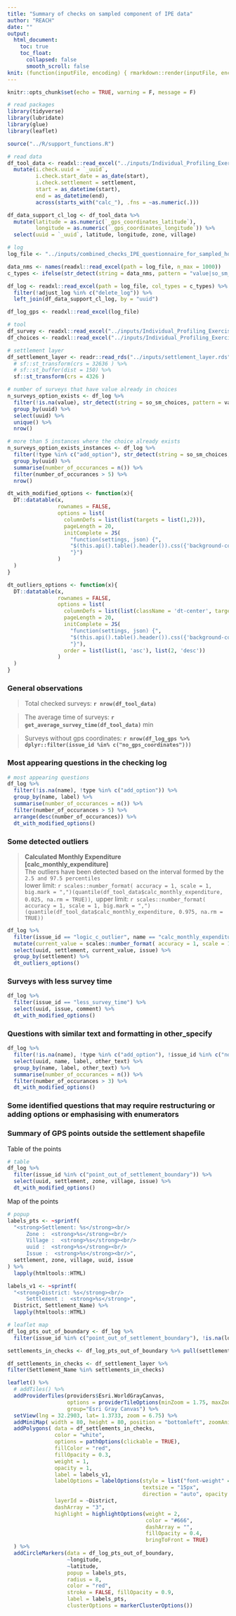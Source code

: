 ```yaml
---
title: "Summary of checks on sampled component of IPE data"
author: "REACH"
date: ""
output: 
  html_document:
    toc: true
    toc_float:
      collapsed: false
      smooth_scroll: false
knit: (function(inputFile, encoding) { rmarkdown::render(inputFile, encoding = encoding, output_file = paste0(dirname(inputFile), '/checks_on_sampled_component_of_IPE_data_', format(Sys.Date(), '%Y_%m_%d'),'.html')) })
---
```


```r
knitr::opts_chunk$set(echo = TRUE, warning = F, message = F)

# read packages
library(tidyverse)
library(lubridate)
library(glue)
library(leaflet)

source("../R/support_functions.R")

# read data 
df_tool_data <- readxl::read_excel("../inputs/Individual_Profiling_Exercise_Questionnaire_for_Sampled_Households.xlsx") %>% 
  mutate(i.check.uuid = `_uuid`,
         i.check.start_date = as_date(start),
         i.check.settlement = settlement,
         start = as_datetime(start),
         end = as_datetime(end),
         across(starts_with("calc_"), .fns = ~as.numeric(.)))

df_data_support_cl_log <- df_tool_data %>% 
  mutate(latitude = as.numeric(`_gps_coordinates_latitude`),	
         longitude = as.numeric(`_gps_coordinates_longitude`)) %>% 
  select(uuid = `_uuid`, latitude, longitude, zone, village)

# log
log_file <- "../inputs/combined_checks_IPE_questionnaire_for_sampled_households.xlsx"

data_nms <- names(readxl::read_excel(path = log_file, n_max = 1000))
c_types <- ifelse(str_detect(string = data_nms, pattern = "value|so_sm_choices"), "text", "guess")

df_log <- readxl::read_excel(path = log_file, col_types = c_types) %>% 
  filter(!adjust_log %in% c("delete_log")) %>% 
  left_join(df_data_support_cl_log, by = "uuid")

df_log_gps <- readxl::read_excel(log_file)

# tool
df_survey <- readxl::read_excel("../inputs/Individual_Profiling_Exercise_Tool.xlsx", sheet = "survey")
df_choices <- readxl::read_excel("../inputs/Individual_Profiling_Exercise_Tool.xlsx", sheet = "choices")

# settlement layer
df_settlement_layer <- readr::read_rds("../inputs/settlement_layer.rds") %>%
  # sf::st_transform(crs = 32636 ) %>%
  # sf::st_buffer(dist = 150) %>%
  sf::st_transform(crs = 4326 )

# number of surveys that have value already in choices
n_surveys_option_exists <- df_log %>% 
  filter(!is.na(value), str_detect(string = so_sm_choices, pattern = value)) %>% 
  group_by(uuid) %>% 
  select(uuid) %>% 
  unique() %>% 
  nrow()

# more than 5 instances where the choice already exists
n_surveys_option_exists_instances <- df_log %>% 
  filter(!type %in% c("add_option"), str_detect(string = so_sm_choices, pattern = value)) %>% 
  group_by(uuid) %>% 
  summarise(number_of_occurances = n()) %>% 
  filter(number_of_occurances > 5) %>% 
  nrow()

dt_with_modified_options <- function(x){
  DT::datatable(x,
                rownames = FALSE,
                options = list(
                  columnDefs = list(list(targets = list(1,2))),
                  pageLength = 20,
                  initComplete = JS(
                    "function(settings, json) {",
                    "$(this.api().table().header()).css({'background-color': '#333', 'color': '#fff'});",
                    "}")
                )
  )
}

dt_outliers_options <- function(x){
  DT::datatable(x,
                rownames = FALSE,
                options = list(
                  columnDefs = list(list(className = 'dt-center', targets = list(1,2))),
                  pageLength = 20,
                  initComplete = JS(
                    "function(settings, json) {",
                    "$(this.api().table().header()).css({'background-color': '#333', 'color': '#fff'});",
                    "}"),
                  order = list(list(1, 'asc'), list(2, 'desc'))
                )
  )
}

```


### General observations

>Total checked surveys: **`r nrow(df_tool_data)`**

>The average time of surveys: **`r get_average_survey_time(df_tool_data)`** min

<!-- >Surveys with other_specify when given options already exist : **`r n_surveys_option_exists`** out of the total surveys **`r nrow(df_tool_data)`** -->

<!-- >Surveys with more than five instance of other_specify when given options already exist : **`r n_surveys_option_exists_instances`** out of the total surveys **`r nrow(df_tool_data)`** -->

>Surveys without gps coordinates: **`r nrow(df_log_gps %>% dplyr::filter(issue_id %in% c("no_gps_coordinates")))`**

### Most appearing questions in the checking log

```r
# most appearing questions
df_log %>% 
  filter(!is.na(name), !type %in% c("add_option")) %>% 
  group_by(name, label) %>% 
  summarise(number_of_occurances = n()) %>% 
  filter(number_of_occurances > 5) %>% 
  arrange(desc(number_of_occurances)) %>% 
  dt_with_modified_options()

```

### Some detected outliers

>**Calculated Monthly Expenditure**\
**[calc_monthly_expenditure]**\
The outliers have been detected based on the interval formed by the `2.5 and 97.5 percentiles` \
lower limit: `r scales::number_format( accuracy = 1, scale = 1, big.mark = ",")(quantile(df_tool_data$calc_monthly_expenditure, 0.025, na.rm = TRUE))`,\ 
upper limit: `r scales::number_format( accuracy = 1, scale = 1, big.mark = ",")(quantile(df_tool_data$calc_monthly_expenditure, 0.975, na.rm = TRUE))`

```r
df_log %>% 
  filter(issue_id == "logic_c_outlier", name == "calc_monthly_expenditure") %>% 
  mutate(current_value = scales::number_format( accuracy = 1, scale = 1, big.mark = ",")(as.numeric(current_value))) %>% 
  select(uuid, settlement, current_value, issue) %>% 
  group_by(settlement) %>% 
  dt_outliers_options()
```

### Surveys with less survey time

```r
df_log %>% 
  filter(issue_id == "less_survey_time") %>% 
  select(uuid, issue, comment) %>% 
  dt_with_modified_options()

```

### Questions with similar text and formatting in other_specify

```r
df_log %>% 
  filter(!is.na(name), !type %in% c("add_option"), !issue_id %in% c("no_gps_coordinates")) %>% 
  select(uuid, name, label, other_text) %>% 
  group_by(name, label, other_text) %>% 
  summarise(number_of_occurances = n()) %>% 
  filter(number_of_occurances > 3) %>% 
  dt_with_modified_options()

```

### Some identified questions that may require restructuring or adding options or emphasising with enumerators

<!-- Oruchinga -->
<!-- >**2.4 Who constructed the shelter?**\ -->
<!-- **[constructed_shelter]**\ -->
<!-- This question has several responses related to **"renting"** or **"landlord"**\ -->
<!-- This could imply adding another question before this asking if they own the shelter  -->

<!-- >**2.5.1 If Yes, ask about the type of the latrine**\ -->
<!-- **[latrine_type]**\ -->
<!-- There were reponses specifying **"plastic_latrine"** which is not in the current options -->

<!-- >**2.5.4 If Yes, are there family members who are not able to access the latrine?**\ -->
<!-- **[reason_not_able_access_latrine]**\ -->
<!-- There were reponses specifying **"Babies, Below age, Young children"** this can be grouped as **"young_children"** -->

<!-- >**2.6.7 If any, what is the main kind of handwashing facility that you have access to?**\ -->
<!-- **[handwashing_facility]**\ -->
<!-- There were reponses specifying **"basin"** which is not in the current options -->

<!-- >**3.2 What were the household's 3 most important sources of earnings during the last 12 months? **\ -->
<!-- **[most_important_sources_of_earnings_rank_3]**\ -->
<!-- Has several responses in the other_text as **"none"** -->

<!-- >**7.3 Through which channels would you like receiving the information?**\ -->
<!-- **[channels_to_receive_information]**\ -->
<!-- There were reponses specifying **"phone_call"** which is not in the current options -->

<!-- >**2.8 Are there family members who are not able to access clean water?**\ -->
<!-- **2.8.1 If Yes, why**\  -->
<!-- **[reason_un_able_access_clean_water]**\ -->
<!-- There were reponses specifying **"Babies, Below age, Young children"** this can be grouped as **"young_children"** -->

<!-- >**2.9.8 Do you have any electronic waste (e-waste) in your home (batteries, solar panels, solar lamps, phones, etc.?**\ -->
<!-- **2.9.10 If yes, how is it managed?**\  -->
<!-- **[how_electronic_waste_is_managed]**\ -->
<!-- There were reponses specifying **"dispose_in_latrine"** which is not in the current options -->

<!-- Nakivale and Rwamwanja -->

<!-- >**1.9 What are your household’s main energy sources for lighting?**\ -->
<!-- **[main_energy_lighting_sources]**\ -->
<!-- In several instances Enumerators specified text containing **torch** and **phone** which have been\ -->
<!-- recategorized as **dry_cells** and **electricity_solar** respectively.\ -->
<!-- These choices are in the tool. So it may require emphasising with enumerators -->

<!-- >**1.4 Who constructed the shelter?**\ -->
<!-- **[constructed_shelter]**\ -->
<!-- In several instances Enumerators specified text containing **rent**, **landlord**, **church** and **friends** which have been\ -->
<!-- recategorized as **landlord**, **community** and **friends**.\ -->
<!-- For **community** and **friends**, the choices are in the tool. So it may require emphasising with enumerators -->

<!-- >**1.6.7 If any, what is the main kind of handwashing facility that you have access to?**\ -->
<!-- **[handwashing_facility]**\ -->
<!-- In several instances Enumerators specified text containing **jerrican** and **basin** which have been\ -->
<!-- recategorized as **tippy_tap_jerrycan_type** and **basin**.\ -->
<!-- For **tippy_tap_jerrycan_type**, you could confirm that it fits the text containing **jerrican** -->

<!-- >**2.5.4 How do you repay or intend to repay your debts?**\ -->
<!-- **[how_to_repay_debts]**\ -->
<!-- In several instances Enumerators specified text related to **earning** which have been\ -->
<!-- recategorized as **income_from_current_or_future_wage_employment**.\ -->
<!-- This choice is in the tool. So it may require emphasising with enumerators -->

### Summary of GPS points outside the settlement shapefile

Table of the points

```r
# table
df_log %>%
  filter(issue_id %in% c("point_out_of_settlement_boundary")) %>%
  select(uuid, settlement, zone, village, issue) %>% 
  dt_with_modified_options()

```

Map of the points

```r
# popup
labels_pts <- ~sprintf(
  "<strong>Settlement: %s</strong><br/>
      Zone :  <strong>%s</strong><br/>
      Village :  <strong>%s</strong><br/>
      uuid :  <strong>%s</strong><br/>
      Issue :  <strong>%s</strong><br/>",
  settlement, zone, village, uuid, issue
) %>%
  lapply(htmltools::HTML)

labels_v1 <- ~sprintf(
  "<strong>District: %s</strong><br/>
      Settlement :  <strong>%s</strong>",
  District, Settlement_Name) %>% 
  lapply(htmltools::HTML)

# leaflet map
df_log_pts_out_of_boundary <- df_log %>%
  filter(issue_id %in% c("point_out_of_settlement_boundary"), !is.na(longitude), !is.na(latitude))

settlements_in_checks <- df_log_pts_out_of_boundary %>% pull(settlement) %>% unique()

df_settlements_in_checks <- df_settlement_layer %>% 
filter(Settlement_Name %in% settlements_in_checks)

leaflet() %>%
  # addTiles() %>% 
  addProviderTiles(providers$Esri.WorldGrayCanvas,
                   options = providerTileOptions(minZoom = 1.75, maxZoom = 15.5),
                   group="Esri Gray Canvas") %>%
  setView(lng = 32.2903, lat= 1.3733, zoom = 6.75) %>% 
  addMiniMap( width = 80, height = 80, position = "bottomleft", zoomAnimation = TRUE,  toggleDisplay = TRUE) %>%
  addPolygons( data = df_settlements_in_checks,
               color = "white",
               options = pathOptions(clickable = TRUE),
               fillColor = "red",
               fillOpacity = 0.3,
               weight = 1,
               opacity = 1,
               label = labels_v1,
               labelOptions = labelOptions(style = list("font-weight" = "normal"),
                                           textsize = "15px",
                                           direction = "auto", opacity =0.75),
               layerId = ~District,
               dashArray = "3",
               highlight = highlightOptions(weight = 2,
                                            color = "#666",
                                            dashArray = "",
                                            fillOpacity = 0.4,
                                            bringToFront = TRUE)
  ) %>%
  addCircleMarkers(data = df_log_pts_out_of_boundary,
                   ~longitude,
                   ~latitude,
                   popup = labels_pts,
                   radius = 8,
                   color = "red",
                   stroke = FALSE, fillOpacity = 0.9,
                   label = labels_pts,
                   clusterOptions = markerClusterOptions())
```

